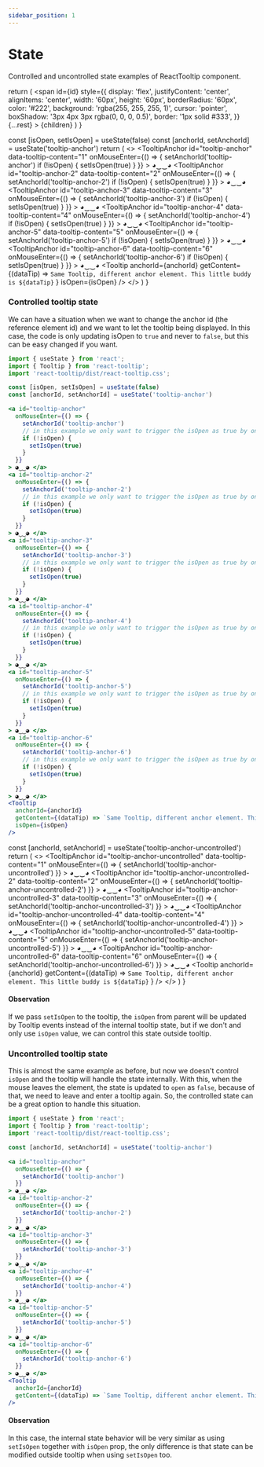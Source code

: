 ```yaml
---
sidebar_position: 1
---
```


# State

Controlled and uncontrolled state examples of ReactTooltip component.


  return (
    <span
      id={id}
      style={{
        display: 'flex',
        justifyContent: 'center',
        alignItems: 'center',
        width: '60px',
        height: '60px',
        borderRadius: '60px',
        color: '#222',
        background: 'rgba(255, 255, 255, 1)',
        cursor: 'pointer',
        boxShadow: '3px 4px 3px rgba(0, 0, 0, 0.5)',
        border: '1px solid #333',
      }}
      {...rest}
    >
      {children}
    </span>
  )
}

  const [isOpen, setIsOpen] = useState(false)
  const [anchorId, setAnchorId] = useState('tooltip-anchor')
  return (
    <>
      <TooltipAnchor
        id="tooltip-anchor"
        data-tooltip-content="1"
        onMouseEnter={() => {
          setAnchorId('tooltip-anchor')
          if (!isOpen) {
            setIsOpen(true)
          }
        }}
      >
        ◕‿‿◕
      </TooltipAnchor>
      <TooltipAnchor
        id="tooltip-anchor-2"
        data-tooltip-content="2"
        onMouseEnter={() => {
          setAnchorId('tooltip-anchor-2')
          if (!isOpen) {
            setIsOpen(true)
          }
        }}
      >
        ◕‿‿◕
      </TooltipAnchor>
      <TooltipAnchor
        id="tooltip-anchor-3"
        data-tooltip-content="3"
        onMouseEnter={() => {
          setAnchorId('tooltip-anchor-3')
          if (!isOpen) {
            setIsOpen(true)
          }
        }}
      >
        ◕‿‿◕
      </TooltipAnchor>
      <TooltipAnchor
        id="tooltip-anchor-4"
        data-tooltip-content="4"
        onMouseEnter={() => {
          setAnchorId('tooltip-anchor-4')
          if (!isOpen) {
            setIsOpen(true)
          }
        }}
      >
        ◕‿‿◕
      </TooltipAnchor>
      <TooltipAnchor
        id="tooltip-anchor-5"
        data-tooltip-content="5"
        onMouseEnter={() => {
          setAnchorId('tooltip-anchor-5')
          if (!isOpen) {
            setIsOpen(true)
          }
        }}
      >
        ◕‿‿◕
      </TooltipAnchor>
      <TooltipAnchor
        id="tooltip-anchor-6"
        data-tooltip-content="6"
        onMouseEnter={() => {
          setAnchorId('tooltip-anchor-6')
          if (!isOpen) {
            setIsOpen(true)
          }
        }}
      >
        ◕‿‿◕
      </TooltipAnchor>
      <Tooltip
        anchorId={anchorId}
        getContent={(dataTip) =>
          `Same Tooltip, different anchor element. This little buddy is ${dataTip}`
        }
        isOpen={isOpen}
      />
    </>
  )
}

### Controlled tooltip state

We can have a situation when we want to change the anchor id (the reference element id) and we want to let the tooltip being displayed.
In this case, the code is only updating isOpen to `true` and never to `false`, but this can be easy changed if you want.

```jsx
import { useState } from 'react';
import { Tooltip } from 'react-tooltip';
import 'react-tooltip/dist/react-tooltip.css';

const [isOpen, setIsOpen] = useState(false)
const [anchorId, setAnchorId] = useState('tooltip-anchor')

<a id="tooltip-anchor"
  onMouseEnter={() => {
    setAnchorId('tooltip-anchor')
    // in this example we only want to trigger the isOpen as true by one time
    if (!isOpen) {
      setIsOpen(true)
    }
  }}
> ◕‿‿◕ </a>
<a id="tooltip-anchor-2"
  onMouseEnter={() => {
    setAnchorId('tooltip-anchor-2')
    // in this example we only want to trigger the isOpen as true by one time
    if (!isOpen) {
      setIsOpen(true)
    }
  }}
> ◕‿‿◕ </a>
<a id="tooltip-anchor-3"
  onMouseEnter={() => {
    setAnchorId('tooltip-anchor-3')
    // in this example we only want to trigger the isOpen as true by one time
    if (!isOpen) {
      setIsOpen(true)
    }
  }}
> ◕‿‿◕ </a>
<a id="tooltip-anchor-4"
  onMouseEnter={() => {
    setAnchorId('tooltip-anchor-4')
    // in this example we only want to trigger the isOpen as true by one time
    if (!isOpen) {
      setIsOpen(true)
    }
  }}
> ◕‿‿◕ </a>
<a id="tooltip-anchor-5"
  onMouseEnter={() => {
    setAnchorId('tooltip-anchor-5')
    // in this example we only want to trigger the isOpen as true by one time
    if (!isOpen) {
      setIsOpen(true)
    }
  }}
> ◕‿‿◕ </a>
<a id="tooltip-anchor-6"
  onMouseEnter={() => {
    setAnchorId('tooltip-anchor-6')
    // in this example we only want to trigger the isOpen as true by one time
    if (!isOpen) {
      setIsOpen(true)
    }
  }}
> ◕‿‿◕ </a>
<Tooltip
  anchorId={anchorId}
  getContent={(dataTip) => `Same Tooltip, different anchor element. This little buddy is ${dataTip}`}
  isOpen={isOpen}
/>
```

<div style={{ display: 'flex', columnGap: '8px', justifyContent: 'center', paddingTop: '36px' }}>
  <ControlledExample />
</div>

  const [anchorId, setAnchorId] = useState('tooltip-anchor-uncontrolled')
  return (
    <>
      <TooltipAnchor
        id="tooltip-anchor-uncontrolled"
        data-tooltip-content="1"
        onMouseEnter={() => {
          setAnchorId('tooltip-anchor-uncontrolled')
        }}
      >
        ◕‿‿◕
      </TooltipAnchor>
      <TooltipAnchor
        id="tooltip-anchor-uncontrolled-2"
        data-tooltip-content="2"
        onMouseEnter={() => {
          setAnchorId('tooltip-anchor-uncontrolled-2')
        }}
      >
        ◕‿‿◕
      </TooltipAnchor>
      <TooltipAnchor
        id="tooltip-anchor-uncontrolled-3"
        data-tooltip-content="3"
        onMouseEnter={() => {
          setAnchorId('tooltip-anchor-uncontrolled-3')
        }}
      >
        ◕‿‿◕
      </TooltipAnchor>
      <TooltipAnchor
        id="tooltip-anchor-uncontrolled-4"
        data-tooltip-content="4"
        onMouseEnter={() => {
          setAnchorId('tooltip-anchor-uncontrolled-4')
        }}
      >
        ◕‿‿◕
      </TooltipAnchor>
      <TooltipAnchor
        id="tooltip-anchor-uncontrolled-5"
        data-tooltip-content="5"
        onMouseEnter={() => {
          setAnchorId('tooltip-anchor-uncontrolled-5')
        }}
      >
        ◕‿‿◕
      </TooltipAnchor>
      <TooltipAnchor
        id="tooltip-anchor-uncontrolled-6"
        data-tooltip-content="6"
        onMouseEnter={() => {
          setAnchorId('tooltip-anchor-uncontrolled-6')
        }}
      >
        ◕‿‿◕
      </TooltipAnchor>
      <Tooltip
        anchorId={anchorId}
        getContent={(dataTip) =>
          `Same Tooltip, different anchor element. This little buddy is ${dataTip}`
        }
      />
    </>
  )
}

#### Observation

If we pass `setIsOpen` to the tooltip, the `isOpen` from parent will be updated by Tooltip events instead of the internal tooltip state, but if we don't and only use `isOpen` value,
we can control this state outside tooltip.

### Uncontrolled tooltip state

This is almost the same example as before, but now we doesn't control `isOpen` and the tooltip will handle the state internally.
With this, when the mouse leaves the element, the state is updated to `open` as `false`, because of that, we need to leave and enter a tooltip again.
So, the controlled state can be a great option to handle this situation.

```jsx
import { useState } from 'react';
import { Tooltip } from 'react-tooltip';
import 'react-tooltip/dist/react-tooltip.css';

const [anchorId, setAnchorId] = useState('tooltip-anchor')

<a id="tooltip-anchor"
  onMouseEnter={() => {
    setAnchorId('tooltip-anchor')
  }}
> ◕‿‿◕ </a>
<a id="tooltip-anchor-2"
  onMouseEnter={() => {
    setAnchorId('tooltip-anchor-2')
  }}
> ◕‿‿◕ </a>
<a id="tooltip-anchor-3"
  onMouseEnter={() => {
    setAnchorId('tooltip-anchor-3')
  }}
> ◕‿‿◕ </a>
<a id="tooltip-anchor-4"
  onMouseEnter={() => {
    setAnchorId('tooltip-anchor-4')
  }}
> ◕‿‿◕ </a>
<a id="tooltip-anchor-5"
  onMouseEnter={() => {
    setAnchorId('tooltip-anchor-5')
  }}
> ◕‿‿◕ </a>
<a id="tooltip-anchor-6"
  onMouseEnter={() => {
    setAnchorId('tooltip-anchor-6')
  }}
> ◕‿‿◕ </a>
<Tooltip
  anchorId={anchorId}
  getContent={(dataTip) => `Same Tooltip, different anchor element. This little buddy is ${dataTip}`}
/>
```

<div style={{ display: 'flex', columnGap: '8px', justifyContent: 'center', paddingTop: '36px' }}>
  <UncontrolledExample />
</div>

#### Observation

In this case, the internal state behavior will be very similar as using `setIsOpen` together with `isOpen` prop, the only difference is that state can be modified outside tooltip when using `setIsOpen` too.

